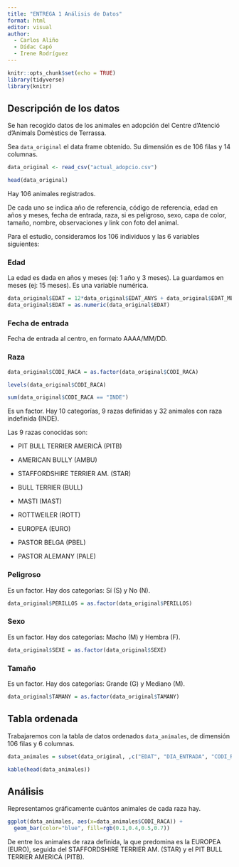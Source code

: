 ```yaml
---
title: "ENTREGA 1 Análisis de Datos"
format: html
editor: visual
author: 
  - Carlos Aliño
  - Dídac Capó
  - Irene Rodríguez
---
```


```r
knitr::opts_chunk$set(echo = TRUE)
library(tidyverse)
library(knitr)
```


## Descripción de los datos

Se han recogido datos de los animales en adopción del Centre d'Atenció d'Animals Domèstics de Terrassa. 

Sea `data_original` el data frame obtenido. Su dimensión es de 106 filas y 14 columnas.

```r
data_original <- read_csv("actual_adopcio.csv")
```
```r
head(data_original)
```

Hay 106 animales registrados. 

De cada uno se indica año de referencia, código de referencia, edad en años y meses, fecha de entrada, raza, si es peligroso, sexo, capa de color, tamaño, nombre, observaciones y link con foto del animal.

Para el estudio, consideramos los 106 individuos y las 6 variables siguientes:


### Edad

La edad es dada en años y meses (ej: 1 año y 3 meses). La guardamos en meses (ej: 15 meses). Es una variable numérica.

```r
data_original$EDAT = 12*data_original$EDAT_ANYS + data_original$EDAT_MESOS
data_original$EDAT = as.numeric(data_original$EDAT)
```


### Fecha de entrada

Fecha de entrada al centro, en formato AAAA/MM/DD.


### Raza

```r
data_original$CODI_RACA = as.factor(data_original$CODI_RACA)

levels(data_original$CODI_RACA)

sum(data_original$CODI_RACA == "INDE")
```

Es un factor. Hay 10 categorías, 9 razas definidas y 32 animales con raza indefinida (INDE). 

Las 9 razas conocidas son:

- PIT BULL TERRIER AMERICÀ (PITB) 

- AMERICAN BULLY (AMBU) 

- STAFFORDSHIRE TERRIER AM. (STAR) 

- BULL TERRIER (BULL) 

- MASTI (MAST) 

- ROTTWEILER (ROTT) 

- EUROPEA (EURO) 

- PASTOR BELGA (PBEL) 

- PASTOR ALEMANY (PALE)


### Peligroso

Es un factor. Hay dos categorías: Sí (S) y No (N).

```r
data_original$PERILLOS = as.factor(data_original$PERILLOS)
```


### Sexo

Es un factor. Hay dos categorías: Macho (M) y Hembra (F).

```r
data_original$SEXE = as.factor(data_original$SEXE)
```


### Tamaño

Es un factor. Hay dos categorías: Grande (G) y Mediano (M).

```r
data_original$TAMANY = as.factor(data_original$TAMANY)
```


## Tabla ordenada

Trabajaremos con la tabla de datos ordenados `data_animales`, de dimensión 106 filas y 6 columnas.

```r
data_animales = subset(data_original, ,c("EDAT", "DIA_ENTRADA", "CODI_RACA", "PERILLOS", "SEXE", "TAMANY"))
```

```r
kable(head(data_animales))
```

## Análisis

Representamos gráficamente cuántos animales de cada raza hay.

```r
ggplot(data_animales, aes(x=data_animales$CODI_RACA)) +
  geom_bar(color="blue", fill=rgb(0.1,0.4,0.5,0.7))
```

De entre los animales de raza definida, la que predomina es la EUROPEA (EURO), seguida del STAFFORDSHIRE TERRIER AM. (STAR) y el PIT BULL TERRIER AMERICÀ (PITB).


